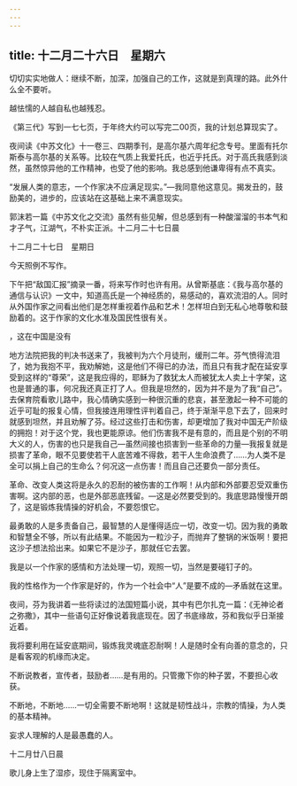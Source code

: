 ```yaml
---
---
---
```

title: 十二月二十六日　星期六
---




切切实实地做人：继续不断，加深，加强自己的工作，这就是到真理的路。此外什么全不要听。

越怯懦的人越自私也越残忍。

《第三代》写到一七七页，于年终大约可以写完二00页，我的计划总算现实了。

夜间读《中苏文化》十一卷三、四期季刊，是高尔基六周年纪念专号。里面有托尔斯泰与高尔基的关系等。比较在气质上我爱托氏，也近乎托氏。对于高氏我感到淡然，虽然惊异他的工作精神，也受了他的影响。我总感到他谦卑得有点不真实。

“发展人类的意志，一个作家决不应满足现实。”―我同意他这意见。揭发丑的，鼓励美的，进步的，应该站在这基础上来不满意现实。

郭沫若一篇《中苏文化之交流》虽然有些见解，但总感到有一种酸溜溜的书本气和才子气，江湖气，不朴实正派。十二月二十七日晨





十二月二十七日　星期日


今天照例不写作。

下午把“敌国汇报”摘录一番，将来写作时也许有用。从曾斯基底：《我与高尔基的通信与认识》一文中，知道高氏是一个神经质的，易感动的，喜欢流泪的人。同时从外国作家之间看出他们是怎样重视着作品和艺术！怎样坦白到无私心地尊敬和鼓励着的。这于作家的文化水准及国民性很有关。

，这在中国是没有

地方法院把我的判决书送来了，我被判为六个月徒刑，缓刑二年。芬气愤得流泪了，她为我抱不平，我劝解她，这是他们不得已的办法，而且只有我才配在延安享受到这样的“尊荣”，这是我应得的，耶稣为了救犹太人而被犹太人卖上十字架，这也是普通的事，何况我还真正打了人。但我是坦然的，因为并不是为了我“自己”。去保育院看歌儿路中，我心情确实感到一种很沉重的悲哀，甚至激起一种不可能的近乎可耻的报复心情，但我接连用理性评判着自己，终于渐渐平息下去了，回来时就感到坦然，并且劝解了芬。经过这些打击和伤害，却更增加了我对中国无产阶级的拥抱！对于这个党，我也更能原谅。他们伤害我不是有意的，而且是个别的不明大义的人，伤害的也只是我自己―虽然间接也损害到一些革命的力量―我报复就是损害了革命，眼不见要使若干人底苦难不得救，若干人生命浪费了……为人类不是全可以捐上自己的生命么？何况这一点伤害！而且自己还要负一部分责任。

革命、改变人类这将是永久的忍耐的被伤害的工作啊！从内部和外部要忍受双重伤害啊。这内部的恶，也是外部恶底残留。―这是必然要受到的。我底思路慢慢开朗了，这是锻炼我情操的好机会，不要怨恨它。

最勇敢的人是多责备自己，最智慧的人是懂得适应一切，改变一切。因为我的勇敢和智慧全不够，所以有此结果。不能因为一粒沙子，而抛弃了整锅的米饭啊！要把这沙子想法拾出来。如果它不是沙子，那就任它去罢。

我是以一个作家的感情和方法处理一切，观照一切，当然是要碰钉子的。

我的性格作为一个作家是好的，作为一个社会中“人”是要不成的―矛盾就在这里。

夜间，芬为我讲着一些将读过的法国短篇小说，其中有巴尔扎克一篇：《无神论者之弥撒》，其中一些语句正好像说着我底现在。因了书底缘故，芬和我似乎日渐接近着。

我将要利用在延安底期间，锻炼我灵魂底忍耐啊！人是随时全有向善的意念的，只是看客观的机缘而决定。

不断说教者，宣传者，鼓励者……是有用的。只管撒下你的种子罢，不要担心收获。

不断地，不断地……一切全需要不断地啊！这就是韧性战斗，宗教的情操，为人类的基本精神。

妄求人理解的人是最愚蠢的人。

十二月廿八日晨

歌儿身上生了湿疹，现住于隔离室中。